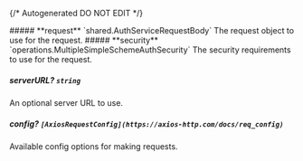 {/* Autogenerated DO NOT EDIT  */}

<Collapsible>
    ##### **request** `shared.AuthServiceRequestBody`
    The request object to use for the request.
    <Collapsible.Break/>
    <AuthServiceRequestBody/>
</Collapsible>

<Collapsible>
    ##### **security** `operations.MultipleSimpleSchemeAuthSecurity`
    The security requirements to use for the request.
    <Collapsible.Break/>
    <MultipleSimpleSchemeAuthSecurity/>
</Collapsible>

##### **serverURL?** `string`
An optional server URL to use.

##### **config?** `[AxiosRequestConfig](https://axios-http.com/docs/req_config)`
Available config options for making requests.

